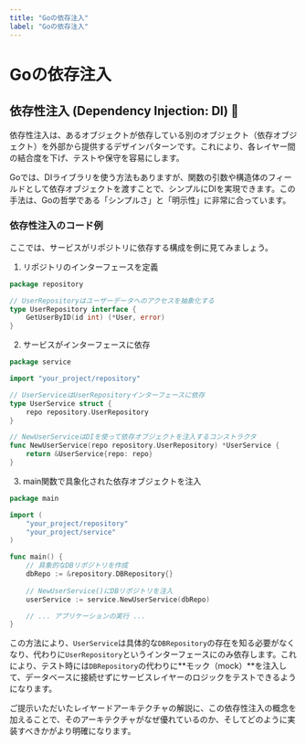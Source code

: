 ```yaml
---
title: "Goの依存注入"
label: "Goの依存注入"
---
```


# Goの依存注入

## 依存性注入 (Dependency Injection: DI) 💉

依存性注入は、あるオブジェクトが依存している別のオブジェクト（依存オブジェクト）を外部から提供するデザインパターンです。これにより、各レイヤー間の結合度を下げ、テストや保守を容易にします。

Goでは、DIライブラリを使う方法もありますが、関数の引数や構造体のフィールドとして依存オブジェクトを渡すことで、シンプルにDIを実現できます。この手法は、Goの哲学である「シンプルさ」と「明示性」に非常に合っています。

### 依存性注入のコード例

ここでは、サービスがリポジトリに依存する構成を例に見てみましょう。

1. リポジトリのインターフェースを定義

```go
package repository

// UserRepositoryはユーザーデータへのアクセスを抽象化する
type UserRepository interface {
    GetUserByID(id int) (*User, error)
}
```

2. サービスがインターフェースに依存

```go
package service

import "your_project/repository"

// UserServiceはUserRepositoryインターフェースに依存
type UserService struct {
    repo repository.UserRepository
}

// NewUserServiceはDIを使って依存オブジェクトを注入するコンストラクタ
func NewUserService(repo repository.UserRepository) *UserService {
    return &UserService{repo: repo}
}
```

3. main関数で具象化された依存オブジェクトを注入

```go
package main

import (
    "your_project/repository"
    "your_project/service"
)

func main() {
    // 具象的なDBリポジトリを作成
    dbRepo := &repository.DBRepository{}
    
    // NewUserService()にDBリポジトリを注入
    userService := service.NewUserService(dbRepo)

    // ... アプリケーションの実行 ...
}
```

この方法により、`UserService`は具体的な`DBRepository`の存在を知る必要がなくなり、代わりに`UserRepository`というインターフェースにのみ依存します。これにより、テスト時には`DBRepository`の代わりに**モック（mock）**を注入して、データベースに接続せずにサービスレイヤーのロジックをテストできるようになります。

ご提示いただいたレイヤードアーキテクチャの解説に、この依存性注入の概念を加えることで、そのアーキテクチャがなぜ優れているのか、そしてどのように実装すべきかがより明確になります。







